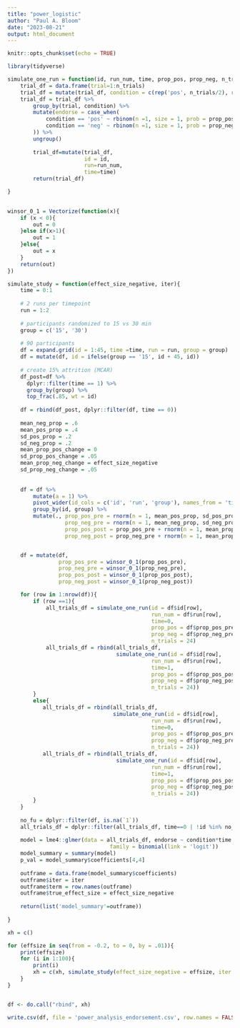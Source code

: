 ```yaml
---
title: "power_logistic"
author: "Paul A. Bloom"
date: "2023-08-21"
output: html_document
---
```


```r
knitr::opts_chunk$set(echo = TRUE)
```

```r
library(tidyverse)
```

```r
simulate_one_run = function(id, run_num, time, prop_pos, prop_neg, n_trials){
    trial_df = data.frame(trial=1:n_trials)
    trial_df = mutate(trial_df, condition = c(rep('pos', n_trials/2), rep('neg', n_trials/2)))
    trial_df = trial_df %>%
        group_by(trial, condition) %>%
        mutate(endorse = case_when(
            condition == 'pos' ~ rbinom(n =1, size = 1, prob = prop_pos),
            condition == 'neg' ~ rbinom(n =1, size = 1, prob = prop_neg),
        )) %>%
        ungroup()
    
        trial_df=mutate(trial_df, 
                        id = id,
                        run=run_num,
                        time=time)
        return(trial_df)

}
    

winsor_0_1 = Vectorize(function(x){
    if (x < 0){
        out = 0
    }else if(x>1){
        out = 1
    }else{
        out = x
    }
    return(out)
})
```


```r
simulate_study = function(effect_size_negative, iter){
    time = 0:1
    
    # 2 runs per timepoint
    run = 1:2
    
    # participants randomized to 15 vs 30 min
    group = c('15', '30')
    
    # 90 participants
    df = expand.grid(id = 1:45, time =time, run = run, group = group)
    df = mutate(df, id = ifelse(group == '15', id + 45, id))
    
    # create 15% attrition (MCAR)
    df_post=df %>%
      dplyr::filter(time == 1) %>%
      group_by(group) %>%
      top_frac(.85, wt = id)
    
    df = rbind(df_post, dplyr::filter(df, time == 0))
    
    mean_neg_prop = .6
    mean_pos_prop = .4
    sd_pos_prop = .2
    sd_neg_prop = .2
    mean_prop_pos_change = 0
    sd_prop_pos_change = .05
    mean_prop_neg_change = effect_size_negative
    sd_prop_neg_change = .05
    
    
    df = df %>%
        mutate(a = 1) %>%
        pivot_wider(id_cols = c('id', 'run', 'group'), names_from = 'time', values_from = 'a')   %>%
        group_by(id, group) %>%
        mutate(., prop_pos_pre = rnorm(n = 1, mean_pos_prop, sd_pos_prop),
                  prop_neg_pre = rnorm(n = 1, mean_neg_prop, sd_neg_prop),
                  prop_pos_post = prop_pos_pre + rnorm(n = 1, mean_prop_pos_change, sd_prop_pos_change),
                  prop_neg_post = prop_neg_pre + rnorm(n = 1, mean_prop_neg_change, sd_prop_neg_change)) 


    df = mutate(df,
                prop_pos_pre = winsor_0_1(prop_pos_pre),
                prop_neg_pre = winsor_0_1(prop_neg_pre),
                prop_pos_post = winsor_0_1(prop_pos_post),
                prop_neg_post = winsor_0_1(prop_neg_post))

    for (row in 1:nrow(df)){
        if (row ==1){
            all_trials_df = simulate_one_run(id = df$id[row], 
                                             run_num = df$run[row],
                                             time=0, 
                                             prop_pos = df$prop_pos_pre[row],
                                             prop_neg = df$prop_neg_pre[row],
                                             n_trials = 24)
            all_trials_df = rbind(all_trials_df, 
                                  simulate_one_run(id = df$id[row], 
                                             run_num = df$run[row],
                                             time=1, 
                                             prop_pos = df$prop_pos_post[row],
                                             prop_neg = df$prop_neg_post[row],
                                             n_trials = 24))
        }
        else{
           all_trials_df = rbind(all_trials_df, 
                                 simulate_one_run(id = df$id[row], 
                                             run_num = df$run[row],
                                             time=0, 
                                             prop_pos = df$prop_pos_pre[row],
                                             prop_neg = df$prop_neg_pre[row],
                                             n_trials = 24))
           all_trials_df = rbind(all_trials_df, 
                                  simulate_one_run(id = df$id[row], 
                                             run_num = df$run[row],
                                             time=1, 
                                             prop_pos = df$prop_pos_post[row],
                                             prop_neg = df$prop_neg_post[row],
                                             n_trials = 24)) 
        }
    }
    
    no_fu = dplyr::filter(df, is.na(`1`))
    all_trials_df = dplyr::filter(all_trials_df, time==0 | !id %in% no_fu$id)
    
    model = lme4::glmer(data = all_trials_df, endorse ~ condition*time + (condition*time|id),
                                family = binomial(link = 'logit'))
    model_summary = summary(model)
    p_val = model_summary$coefficients[4,4]
    
    outframe = data.frame(model_summary$coefficients)
    outframe$iter = iter
    outframe$term = row.names(outframe)
    outframe$true_effect_size = effect_size_negative
    
    return(list('model_summary'=outframe))
    
}

```


```r
xh = c()

for (effsize in seq(from = -0.2, to = 0, by = .01)){
    print(effsize)
    for (i in 1:100){
        print(i)
        xh = c(xh, simulate_study(effect_size_negative = effsize, iter = i))
    }
}


df <- do.call("rbind", xh)
```


```r
write.csv(df, file = 'power_analysis_endorsement.csv', row.names = FALSE)
```

```r

```